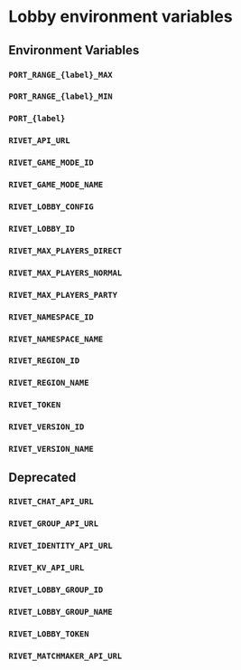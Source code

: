 # Lobby environment variables

<WorkInProgress />

## Environment Variables

### `PORT_RANGE_{label}_MAX`
### `PORT_RANGE_{label}_MIN`
### `PORT_{label}`
### `RIVET_API_URL`
### `RIVET_GAME_MODE_ID`
### `RIVET_GAME_MODE_NAME`
### `RIVET_LOBBY_CONFIG`
### `RIVET_LOBBY_ID`
### `RIVET_MAX_PLAYERS_DIRECT`
### `RIVET_MAX_PLAYERS_NORMAL`
### `RIVET_MAX_PLAYERS_PARTY`
### `RIVET_NAMESPACE_ID`
### `RIVET_NAMESPACE_NAME`
### `RIVET_REGION_ID`
### `RIVET_REGION_NAME`
### `RIVET_TOKEN`
### `RIVET_VERSION_ID`
### `RIVET_VERSION_NAME`

## Deprecated

### `RIVET_CHAT_API_URL`
### `RIVET_GROUP_API_URL`
### `RIVET_IDENTITY_API_URL`
### `RIVET_KV_API_URL`
### `RIVET_LOBBY_GROUP_ID`
### `RIVET_LOBBY_GROUP_NAME`
### `RIVET_LOBBY_TOKEN`
### `RIVET_MATCHMAKER_API_URL`


